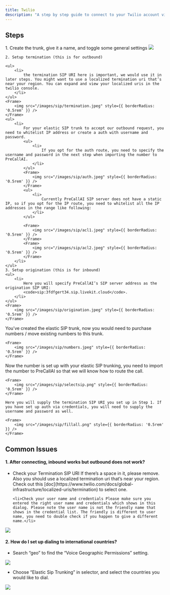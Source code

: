```yaml
---
title: Twilio
description: "A step by step guide to connect to your Twilio account via SIP trunking"
---
```


## Steps


<Steps>
  <Step title="Create Elastic SIP Trunking">
    1. Create the trunk, give it a name, and toggle some general settings
    <Frame>
        <img src="/images/sip/general.jpeg" style={{ borderRadius: '0.5rem' }} />
    </Frame>

    2. Setup termination (this is for outbound)

    <ul>
        <li>
            the termination SIP URI here is important, we would use it in later steps. You might want to use a localized termination uri that’s near your region. You can expand and view your localized uris in the twilio console.
        </li>
    </ul>
    <Frame>
        <img src="/images/sip/termination.jpeg" style={{ borderRadius: '0.5rem' }} />
    </Frame>
    <ul>
        <li>
            For your elastic SIP trunk to accept our outbound request, you need to whitelist IP address or create a auth with username and password.
            <ul>
                <li>
                    If you opt for the auth route, you need to specify the username and password in the next step when importing the number to PreCallAI.
                </li>
            </ul>
            <Frame>
                <img src="/images/sip/auth.jpeg" style={{ borderRadius: '0.5rem' }} />
            </Frame>
            <ul>
                <li>
                    Currently PreCallAI SIP server does not have a static IP, so if you opt for the IP route, you need to whitelist all the IP addresses in the range like following:
                </li>
            </ul>
            
            <Frame>
                <img src="/images/sip/acl1.jpeg" style={{ borderRadius: '0.5rem' }} />
            </Frame>
            <Frame>
                <img src="/images/sip/acl2.jpeg" style={{ borderRadius: '0.5rem' }} />
            </Frame>
        </li>
    </ul>
    3. Setup origination (this is for inbound)
    <ul>
        <li>
            Here you will specify PreCallAI’s SIP server address as the origination SIP URI:
            <code>sip:3fdfgert34.sip.livekit.cloud</code>.
        </li>
    </ul>
    <Frame>
        <img src="/images/sip/origination.jpeg" style={{ borderRadius: '0.5rem' }} />
    </Frame>
     
  </Step>
  <Step title="Move numbers to Elastic SIP Trunking">
    You’ve created the elastic SIP trunk, now you would need to purchase numbers / move existing numbers to this trunk.

    <Frame>
        <img src="/images/sip/numbers.jpeg" style={{ borderRadius: '0.5rem' }} />
    </Frame>
  </Step>
  <Step title="Import numbers to PreCallAI">
    Now the number is set up with your elastic SIP trunking, you need to import the number to PreCallAI so that we will know how to route the call.

    <Frame>
        <img src="/images/sip/selectsip.png" style={{ borderRadius: '0.5rem' }} />
    </Frame>

    Here you will supply the termination SIP URI you set up in Step 1. If you have set up auth via credentials, you will need to supply the username and password as well.

    <Frame>
        <img src="/images/sip/fillall.png" style={{ borderRadius: '0.5rem' }} />
    </Frame>

  </Step>
</Steps>

## Common Issues

#### 1. After connecting, inbound works but outbound does not work?

<ul>
    <li>Check your Termination SIP URI If there’s a space in it, please remove. Also you should use a localized termination uri that’s near your region. Check out this [doc](https://www.twilio.com/docs/global-infrastructure/localized-uris/termination) to select one.</li>

    <li>Check your user name and credentials Please make sure you entered the right user name and credentials which shows in this dialog. Please note the user name is not the friendly name that shows in the credential list. The friendly is different to user name, you need to double check if you happen to give a different name.</li>
</ul>

<Frame>
    <img src="/images/sip/credentials.png" style={{ borderRadius: '0.5rem' }} />
</Frame>

#### 2. How do I set up dialing to international countries?

<ul>
    <li>Search “geo” to find the “Voice Geographic Permissions” setting.</li>
</ul>
<Frame>
    <img src="/images/sip/geo.png" style={{ borderRadius: '0.5rem' }} />
</Frame>
<ul>
    <li>Choose “Elastic Sip Trunking” in selector, and select the countries you would like to dial.</li>
</ul>
<Frame>
    <img src="/images/sip/international.png" style={{ borderRadius: '0.5rem' }} />
</Frame>